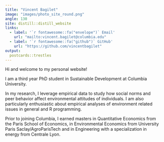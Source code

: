 ```yaml
---
title: "Vincent Bagilet"
image: "images/photo_site_round.png"
angle: 130
site: distill::distill_website
links:
  - label: '`r fontawesome::fa("envelope")` Email'
    url: "mailto:vincent.bagilet@columbia.edu"
  - label: '`r fontawesome::fa("github")` GitHub'
    url: "https://github.com/vincentbagilet"
output:
  postcards::trestles
---
```

 
Hi and welcome to my personal website!

I am a third year PhD student in Sustainable Development at Columbia University. 

In my research, I leverage empirical data to study how social norms and peer behavior affect environmental attitudes of individuals. I am also particularly enthusiastic about empirical analyses of environment related issues in general and R programming. 

Prior to joining Columbia, I earned masters in Quantitative Economics from the Paris School of Economics, in Environmental Economics from University Paris Saclay/AgroParisTech and in Engineering with a specialization in energy from Centrale Lyon.









